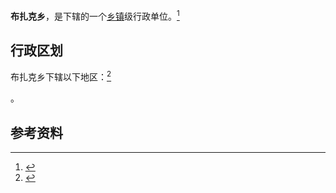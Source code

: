 {{中国乡级行政区|65/32/21/204/000}}

'''布扎克乡'''，是{{PRC admin/fullname|65/32/21/204/000|3}}下辖的一个[[乡镇|乡镇]]级行政单位。<ref>{{PRC admin/ref sgc|{{PRC admin/parent|65/32/21/204/000}}}}</ref>

== 行政区划 ==

布扎克乡下辖以下地区：<ref>{{PRC admin/ref sgc|65/32/21/204/000}}</ref>

{{PRC admin/children|65/32/21/204/000}}。

== 参考资料 ==

{{reflist}}

{{行政区划小作品}}
{{PRC admin/navcat|65/32/21/204/000}}